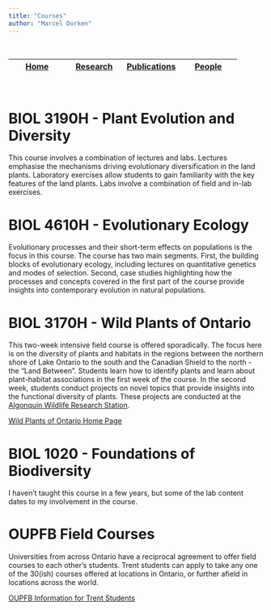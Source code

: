 ```yaml
---
title: "Courses"
author: "Marcel Dorken"
---
```


<br>


| <a href="index.html">Home</a> | <a href="Research.html">Research</a> | <a           href="https://scholar.google.ca/citations?user=xAqA9cUAAAAJ&amp;hl=en">Publications</a> | <a href="People.html">People</a> | 
|:----------:|:----------:|:----------:|:----------:|


<br>

# BIOL 3190H - Plant Evolution and Diversity

This course involves a combination of lectures and labs. Lectures emphasise the mechanisms driving evolutionary diversification in the land plants. Laboratory exercises allow students to gain familiarity with the key features of the land plants. Labs involve a combination of field and in-lab exercises.  

# BIOL 4610H - Evolutionary Ecology

Evolutionary processes and their short-term effects on populations is the focus in this course. The course has two main segments. First, the building blocks of evolutionary ecology, including lectures on quantitative genetics and modes of selection. Second, case studies highlighting how the processes and concepts covered in the first part of the course provide insights into contemporary evolution in natural populations.

# BIOL 3170H - Wild Plants of Ontario

This two-week intensive field course is offered sporadically. The focus here is on the diversity of plants and habitats in the regions between the northern shore of Lake Ontario to the south and the Canadian Shield to the north - the "Land Between". Students learn how to identify plants and learn about plant-habitat associations in the first week of the course. In the second week, students conduct projects on novel topics that provide insights into the functional diversity of plants. These projects are conducted at the <a href = "https://www.algonquinwrs.ca/">Algonquin Wildlife Research Station</a>.

<a href="WildPlants2013/Welcome.html">Wild Plants of Ontario Home Page</a>

# BIOL 1020 - Foundations of Biodiversity

I haven't taught this course in a few years, but some of the lab content dates to my involvement in the course.

# OUPFB Field Courses

Universities from across Ontario have a reciprocal agreement to offer field courses to each other's students. Trent students can apply to take any one of the 30(ish) courses offered at locations in Ontario, or further afield in locations across the world.

<a href="OUPFB/OUPFB_Main.html">OUPFB Information for Trent Students</a>

